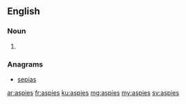 ==English==

===Noun===
{{head|en|plural}}

# {{plural of|aspie|lang=en|nocat=1}}

===Anagrams===
* [[sepias#English|sepias]]

[[ar:aspies]]
[[fr:aspies]]
[[ku:aspies]]
[[mg:aspies]]
[[my:aspies]]
[[sv:aspies]]